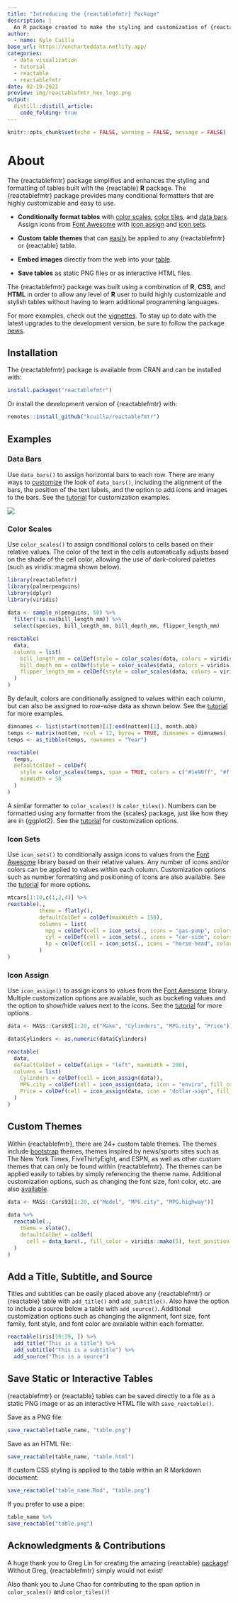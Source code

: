```yaml
---
title: "Introducing the {reactablefmtr} Package"
description: |
  An R package created to make the styling and customization of {reactable} tables easier.
author:
  - name: Kyle Cuilla
base_url: https://uncharteddata.netlify.app/
categories:
  - data visualization
  - tutorial
  - reactable
  - reactablefmtr
date: 02-19-2021
preview: img/reactablefmtr_hex_logo.png
output:
  distill::distill_article:
    code_folding: true
---
```


```r
knitr::opts_chunk$set(echo = FALSE, warning = FALSE, message = FALSE)
```


# About

The {reactablefmtr} package simplifies and enhances the styling and formatting of tables built with the {reactable} **R** package. The {reactablefmtr} package provides many conditional formatters that are highly customizable and easy to use.

* **Conditionally format tables** with [color scales](https://kcuilla.github.io/reactablefmtr/articles/color_scales.html), [color tiles](https://kcuilla.github.io/reactablefmtr/articles/color_tiles.html), and [data bars](https://kcuilla.github.io/reactablefmtr/articles/data_bars.html). Assign icons from [Font Awesome](https://fontawesome.com/icons?d=gallery&p=2) with [icon assign](https://kcuilla.github.io/reactablefmtr/articles/icon_assign.html) and [icon sets](https://kcuilla.github.io/reactablefmtr/articles/icon_sets.html).
  
* **Custom table themes** that can [easily](https://kcuilla.github.io/reactablefmtr/articles/themes.html) be applied to any {reactablefmtr} or {reactable} table.
  
* **Embed images** directly from the web into your [table](https://kcuilla.github.io/reactablefmtr/articles/embed_img.html).
  
* **Save tables** as static PNG files or as interactive HTML files.

The {reactablefmtr} package was built using a combination of **R**, **CSS**, and **HTML** in order to allow any level of **R** user to build highly customizable and stylish tables without having to learn additional programming languages.

For more examples, check out the [vignettes](https://kcuilla.github.io/reactablefmtr/articles/). To stay up to date with the latest upgrades to the development version, be sure to follow the package [news](https://kcuilla.github.io/reactablefmtr/news/index.html).

## Installation

The {reactablefmtr} package is available from CRAN and can be installed with:

```r
install.packages("reactablefmtr")
```

Or install the development version of {reactablefmtr} with:

```r
remotes::install_github("kcuilla/reactablefmtr")
```

## Examples

### Data Bars

Use `data_bars()` to assign horizontal bars to each row. There are many ways to [customize](https://kcuilla.github.io/reactablefmtr/reference/data_bars.html) the look of `data_bars()`, including the alignment of the bars, the position of the text labels, and the option to add icons and images to the bars. See the [tutorial](https://kcuilla.github.io/reactablefmtr/articles/data_bars.html) for customization examples. 


<img src="https://raw.githubusercontent.com/kcuilla/reactablefmtr/main/man/figures/data_bars_animated_demo.gif" align="center" />


### Color Scales

Use `color_scales()` to assign conditional colors to cells based on their relative values. The color of the text in the cells automatically adjusts based on the shade of the cell color, allowing the use of dark-colored palettes (such as viridis::magma shown below).

```r
library(reactablefmtr)
library(palmerpenguins)
library(dplyr)
library(viridis)
  
data <- sample_n(penguins, 50) %>% 
  filter(!is.na(bill_length_mm)) %>% 
  select(species, bill_length_mm, bill_depth_mm, flipper_length_mm)

reactable(
  data,
  columns = list(
    bill_length_mm = colDef(style = color_scales(data, colors = viridis::magma(5))),
    bill_depth_mm = colDef(style = color_scales(data, colors = viridis::magma(5))),
    flipper_length_mm = colDef(style = color_scales(data, colors = viridis::magma(5)))
  )
)
```



By default, colors are conditionally assigned to values within each column, but can also be assigned to row-wise data as shown below. See the [tutorial](https://kcuilla.github.io/reactablefmtr/articles/color_scales.html) for more examples.

```r
dimnames <- list(start(nottem)[1]:end(nottem)[1], month.abb)
temps <- matrix(nottem, ncol = 12, byrow = TRUE, dimnames = dimnames)
temps <- as_tibble(temps, rownames = "Year")

reactable(
  temps,
  defaultColDef = colDef(
    style = color_scales(temps, span = TRUE, colors = c("#1e90ff", "#ffffff", "#ff3030")),
    minWidth = 50
  )
)
```


A similar formatter to `color_scales()` is `color_tiles()`. Numbers can be formatted using any formatter from the {scales} package, just like how they are in {ggplot2}. See the [tutorial](https://kcuilla.github.io/reactablefmtr/articles/color_tiles.html) for customization options.



### Icon Sets

Use `icon_sets()` to conditionally assign icons to values from the [Font Awesome](https://fontawesome.com/icons?d=gallery&p=2) library based on their relative values. Any number of icons and/or colors can be applied to values within each column. Customization options such as number formatting and positioning of icons are also available. See the [tutorial](https://kcuilla.github.io/reactablefmtr/articles/icon_sets.html) for more options.

```r
mtcars[1:10,c(1,2,4)] %>% 
reactable(., 
          theme = flatly(),
          defaultColDef = colDef(maxWidth = 150),
          columns = list(
            mpg = colDef(cell = icon_sets(., icons = "gas-pump", colors = c("red","blue","green"))),
            cyl = colDef(cell = icon_sets(., icons = "car-side", colors = c("red","blue","green"))),
            hp = colDef(cell = icon_sets(., icons = "horse-head", colors = c("red","blue","green")))
          )
)
```


 
### Icon Assign

Use `icon_assign()` to assign icons to values from the [Font Awesome](https://fontawesome.com/icons?d=gallery&p=2) library. Multiple customization options are available, such as bucketing values and the option to show/hide values next to the icons. See the [tutorial](https://kcuilla.github.io/reactablefmtr/articles/icon_assign.html) for more options.

```r
data <- MASS::Cars93[1:20, c("Make", "Cylinders", "MPG.city", "Price")]

data$Cylinders <- as.numeric(data$Cylinders)

reactable(
  data,
  defaultColDef = colDef(align = "left", maxWidth = 200),
  columns = list(
    Cylinders = colDef(cell = icon_assign(data)),
    MPG.city = colDef(cell = icon_assign(data, icon = "envira", fill_color = "darkgreen", buckets = 5, show_values = "right")),
    Price = colDef(cell = icon_assign(data, icon = "dollar-sign", fill_color = "red", empty_color = "white", buckets = 5, show_values = "right", number_fmt = scales::dollar_format(accuracy = 0.1)))
  )
)
```



## Custom Themes

Within {reactablefmtr}, there are 24+ custom table themes. The themes include [bootstrap](https://bootswatch.com/) themes, themes inspired by news/sports sites such as The New York Times, FiveThirtyEight, and ESPN, as well as other custom themes that can only be found within {reactablefmtr}. The themes can be applied easily to tables by simply referencing the theme name. Additional customization options, such as changing the font size, font color, etc. are also [available](https://kcuilla.github.io/reactablefmtr/articles/themes.html).

```r
data <- MASS::Cars93[1:20, c("Model", "MPG.city", "MPG.highway")]
        
data %>%
  reactable(.,
    theme = slate(),
    defaultColDef = colDef(
      cell = data_bars(., fill_color = viridis::mako(5), text_position = "inside-end")
  )
)
```



## Add a Title, Subtitle, and Source

Titles and subtitles can be easily placed above any {reactablefmtr} or {reactable} table with `add_title()` and `add_subtitle()`. Also have the option to include a source below a table with `add_source()`. Additional customization options such as changing the alignment, font size, font family, font style, and font color are available within each formatter.

```r
reactable(iris[10:29, ]) %>%
  add_title("This is a title") %>% 
  add_subtitle("This is a subtitle") %>% 
  add_source("This is a source")
```



## Save Static or Interactive Tables

{reactablefmtr} or {reactable} tables can be saved directly to a file as a static PNG image or as an interactive HTML file with `save_reactable()`.

Save as a PNG file:

```r
save_reactable(table_name, "table.png")
```

Save as an HTML file:

```r
save_reactable(table_name, "table.html")
```

If custom CSS styling is applied to the table within an R Markdown document:

```r
save_reactable("table_name.Rmd", "table.png")
```

If you prefer to use a pipe:

```r
table_name %>%
save_reactable("table.png")
```


## Acknowledgments & Contributions

A huge thank you to Greg Lin for creating the amazing {reactable} [package](https://glin.github.io/reactable/index.html)! Without Greg, {reactablefmtr} simply would not exist! 

Also thank you to June Chao for contributing to the span option in `color_scales()` and `color_tiles()`!

